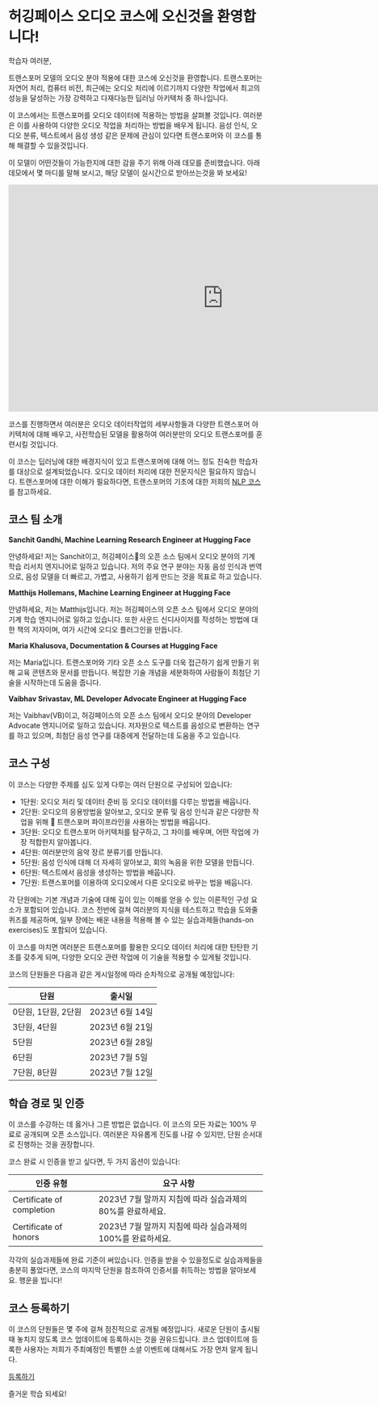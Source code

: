 # 허깅페이스 오디오 코스에 오신것을 환영합니다!

학습자 여러분,

트랜스포머 모델의 오디오 분야 적용에 대한 코스에 오신것을 환영합니다. 트랜스포머는 자연어 처리, 컴퓨터 비전, 최근에는 오디오 처리에 이르기까지 다양한 작업에서 최고의 성능을 달성하는 가장 강력하고 다재다능한 딥러닝 아키텍처 중 하나입니다.

이 코스에서는 트랜스포머를 오디오 데이터에 적용하는 방법을 살펴볼 것입니다. 여러분은 이를 사용하여 다양한 오디오 작업을 처리하는 방법을 배우게 됩니다. 음성 인식, 오디오 분류, 텍스트에서 음성 생성 같은 문제에 관심이 있다면 트랜스포머와 이 코스를 통해 해결할 수 있을것입니다.

이 모델이 어떤것들이 가능한지에 대한 감을 주기 위해 아래 데모를 준비했습니다. 아래 데모에서 몇 마디를 말해 보시고, 해당 모델이 실시간으로 받아쓰는것을 봐 보세요!

<iframe
	src="https://openai-whisper.hf.space"
	frameborder="0"
	width="850"
	height="450">
</iframe>

코스를 진행하면서 여러분은 오디오 데이터작업의 세부사항들과 다양한 트랜스포머 아키텍처에 대해 배우고, 사전학습된 모델을 활용하여 여러분만의 오디오 트랜스포머를 훈련시킬 것입니다.

이 코스는 딥러닝에 대한 배경지식이 있고 트랜스포머에 대해 어느 정도 친숙한 학습자를 대상으로 설계되었습니다. 오디오 데이터 처리에 대한 전문지식은 필요하지 않습니다. 트랜스포머에 대한 이해가 필요하다면, 트랜스포머의 기초에 대한 저희의 [NLP 코스](https://huggingface.co/course/chapter1/1)를 참고하세요.

## 코스 팀 소개

**Sanchit Gandhi, Machine Learning Research Engineer at Hugging Face**

안녕하세요! 저는 Sanchit이고, 허깅페이스🤗의 오픈 소스 팀에서 오디오 분야의 기계 학습 리서치 엔지니어로 일하고 있습니다.
저의 주요 연구 분야는 자동 음성 인식과 번역으로, 음성 모델을 더 빠르고, 가볍고, 사용하기 쉽게 만드는 것을 목표로 하고 있습니다.

**Matthijs Hollemans, Machine Learning Engineer at Hugging Face**

안녕하세요, 저는 Matthijs입니다. 저는 허깅페이스의 오픈 소스 팀에서 오디오 분야의 기계 학습 엔지니어로 일하고 있습니다. 또한 사운드 신디사이저를 작성하는 방법에 대한 책의 저자이며, 여가 시간에 오디오 플러그인을 만듭니다.

**Maria Khalusova, Documentation & Courses at Hugging Face**

저는 Maria입니다. 트랜스포머와 기타 오픈 소스 도구를 더욱 접근하기 쉽게 만들기 위해 교육 콘텐츠와 문서를 만듭니다. 복잡한 기술 개념을 세분화하여 사람들이 최첨단 기술을 시작하는데 도움을 줍니다.

**Vaibhav Srivastav, ML Developer Advocate Engineer at Hugging Face**

저는 Vaibhav(VB)이고, 허깅페이스의 오픈 소스 팀에서 오디오 분야의 Developer Advocate 엔지니어로 일하고 있습니다. 저자원으로 텍스트를 음성으로 변환하는 연구를 하고 있으며, 최첨단 음성 연구를 대중에게 전달하는데 도움을 주고 있습니다.

## 코스 구성

이 코스는 다양한 주제를 심도 있게 다루는 여러 단원으로 구성되어 있습니다:

* 1단원: 오디오 처리 및 데이터 준비 등 오디오 데이터를 다루는 방법을 배웁니다.
* 2단원: 오디오의 응용방법을 알아보고, 오디오 분류 및 음성 인식과 같은 다양한 작업을 위해 🤗 트랜스포머 파이프라인을 사용하는 방법을 배웁니다.
* 3단원: 오디오 트랜스포머 아키텍처를 탐구하고, 그 차이를 배우며, 어떤 작업에 가장 적합한지 알아봅니다.
* 4단원: 여러분만의 음악 장르 분류기를 만듭니다.
* 5단원: 음성 인식에 대해 더 자세히 알아보고, 회의 녹음을 위한 모델을 만듭니다.
* 6단원: 텍스트에서 음성을 생성하는 방법을 배웁니다.
* 7단원: 트랜스포머를 이용하여 오디오에서 다른 오디오로 바꾸는 법을 배웁니다.

각 단원에는 기본 개념과 기술에 대해 깊이 있는 이해를 얻을 수 있는 이론적인 구성 요소가 포함되어 있습니다. 코스 전반에 걸쳐 여러분의 지식을 테스트하고 학습을 도와줄 퀴즈를 제공하며, 일부 장에는 배운 내용을 적용해 볼 수 있는 실습과제들(hands-on exercises)도 포함되어 있습니다.

이 코스를 마치면 여러분은 트랜스포머를 활용한 오디오 데이터 처리에 대한 탄탄한 기초를 갖추게 되며, 다양한 오디오 관련 작업에 이 기술을 적용할 수 있게될 것입니다.

코스의 단원들은 다음과 같은 게시일정에 따라 순차적으로 공개될 예정입니다:

| 단원 | 출시일 |
|---|-----------------|
| 0단원, 1단원, 2단원  | 2023년 6월 14일   |
| 3단원, 4단원  | 2023년 6월 21일   |
| 5단원  | 2023년 6월 28일   |
| 6단원  | 2023년 7월 5일    |
| 7단원, 8단원  | 2023년 7월 12일   |

[//]: # (| Bonus Unit  | TBD             |)

## 학습 경로 및 인증

이 코스를 수강하는 데 옳거나 그른 방법은 없습니다. 이 코스의 모든 자료는 100% 무료로 공개되며 오픈 소스입니다.
여러분은 자유롭게 진도를 나갈 수 있지만, 단원 순서대로 진행하는 것을 권장합니다.

코스 완료 시 인증을 받고 싶다면, 두 가지 옵션이 있습니다:

| 인증 유형 | 요구 사항 |
|---|-------------------------------------------------------------------------------------|
| Certificate of completion  | 2023년 7월 말까지 지침에 따라 실습과제의 80%를 완료하세요. |
| Certificate of honors  | 2023년 7월 말까지 지침에 따라 실습과제의 100%를 완료하세요. |

각각의 실습과제들에 완료 기준이 써있습니다. 인증을 받을 수 있을정도로 실습과제들을 충분히 풀었다면, 코스의 마지막 단원을 참조하여 인증서를 취득하는 방법을 알아보세요. 행운을 빕니다!

## 코스 등록하기

이 코스의 단원들은 몇 주에 걸쳐 점진적으로 공개될 예정입니다. 새로운 단원이 출시될때 놓치지 않도록 코스 업데이트에 등록하시는 것을 권유드립니다. 코스 업데이트에 등록한 사용자는 저희가 주최예정인 특별한 소셜 이벤트에 대해서도 가장 먼저 알게 됩니다.

[등록하기](http://eepurl.com/insvcI)

즐거운 학습 되세요!
